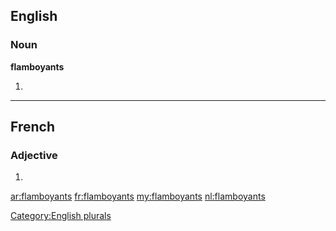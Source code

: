 ==English==

===Noun===
'''flamboyants'''

# {{plural of|flamboyant}}

[[Category:English plurals]]

----

==French==

===Adjective===
{{fr-adj-form}} {{m|p}}

# {{masculine plural of|flamboyant|lang=fr}}

[[ar:flamboyants]]
[[fr:flamboyants]]
[[my:flamboyants]]
[[nl:flamboyants]]